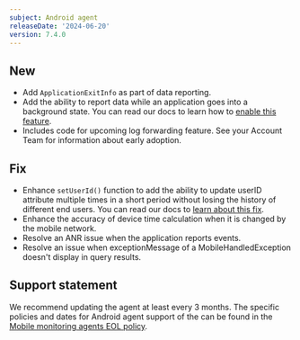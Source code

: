 ```yaml
---
subject: Android agent
releaseDate: '2024-06-20'
version: 7.4.0
---
```


## New

* Add `ApplicationExitInfo` as part of data reporting.
* Add the ability to report data while an application goes into a background state. You can read our docs to learn how to [enable this feature](/docs/mobile-monitoring/new-relic-mobile/mobile-sdk/configure-settings/#android-background-reporting).
* Includes code for upcoming log forwarding feature. See your Account Team for information about early adoption.

## Fix

* Enhance `setUserId()` function to add the ability to update userID attribute multiple times in a short period without losing the history of different end users. You can read our docs to [learn about this fix](/docs/mobile-monitoring/new-relic-mobile/mobile-sdk/set-custom-user-id/#android).
* Enhance the accuracy of device time calculation when it is changed by the mobile network.
* Resolve an ANR issue when the application reports events.
* Resolve an issue when exceptionMessage of a MobileHandledException doesn't display in query results.

## Support statement

We recommend updating the agent at least every 3 months. The specific policies and dates for Android agent support of the can be found in the [Mobile monitoring agents EOL policy](/docs/mobile-monitoring/new-relic-mobile/get-started/mobile-agents-eol-policy/#android-eol).
